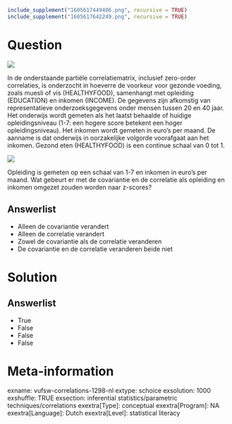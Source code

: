 ```r
include_supplement("1605617449406.png", recursive = TRUE)
include_supplement("1605617642249.png", recursive = TRUE)
```

Question
========
![](1605617449406.png)
  
In de onderstaande partiële correlatiematrix, inclusief zero-order
correlaties, is onderzocht in hoeverre de voorkeur voor gezonde voeding,
zoals muesli of vis (HEALTHYFOOD), samenhangt met opleiding (EDUCATION)
en inkomen (INCOME). De gegevens zijn afkomstig van representatieve
onderzoeksgegevens onder mensen tussen 20 en 40 jaar. Het onderwijs
wordt gemeten als het laatst behaalde of huidige opleidingsniveau (1-7:
een hogere score betekent een hoger opleidingsniveau). Het inkomen wordt
gemeten in euro's per maand. De aanname is dat onderwijs in oorzakelijke
volgorde voorafgaat aan het inkomen. Gezond eten (HEALTHYFOOD) is een
continue schaal van 0 tot 1.  
  
  
![](1605617642249.png)
  
  
Opleiding is gemeten op een schaal van 1-7 en inkomen in euro's per
maand. Wat gebeurt er met de covariantie en de correlatie als opleiding
en inkomen omgezet zouden worden naar z-scores?

Answerlist
----------
* Alleen de covariantie verandert
* Alleen de correlatie verandert
* Zowel de covariantie als de correlatie veranderen
* De covariantie en de correlatie veranderen beide niet

Solution
========










Answerlist
----------
* True
* False
* False
* False

Meta-information
================
exname: vufsw-correlations-1298-nl
extype: schoice
exsolution: 1000
exshuffle: TRUE
exsection: inferential statistics/parametric techniques/correlations
exextra[Type]: conceptual
exextra[Program]: NA
exextra[Language]: Dutch
exextra[Level]: statistical literacy

